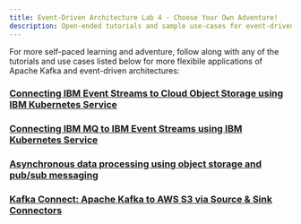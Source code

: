 ```yaml
---
title: Event-Driven Architecture Lab 4 - Choose Your Own Adventure!
description: Open-ended tutorials and sample use-cases for event-driven architecture enablement.
---
```


For more self-paced learning and adventure, follow along with any of the tutorials and use cases listed below for more flexibile applications of Apache Kafka and event-driven architectures:

### [Connecting IBM Event Streams to Cloud Object Storage using IBM Kubernetes Service](https://cloud.ibm.com/docs/EventStreams?topic=eventstreams-cos_connector)
### [Connecting IBM MQ to IBM Event Streams using IBM Kubernetes Service](https://cloud.ibm.com/docs/EventStreams?topic=eventstreams-mq_connector)
### [Asynchronous data processing using object storage and pub/sub messaging](https://cloud.ibm.com/docs/tutorials?topic=solution-tutorials-pub-sub-object-storage)
### [Kafka Connect: Apache Kafka to AWS S3 via Source & Sink Connectors](https://github.com/ibm-cloud-architecture/refarch-eda/blob/master/docs/kafka/connect-usecase-s3.md)

